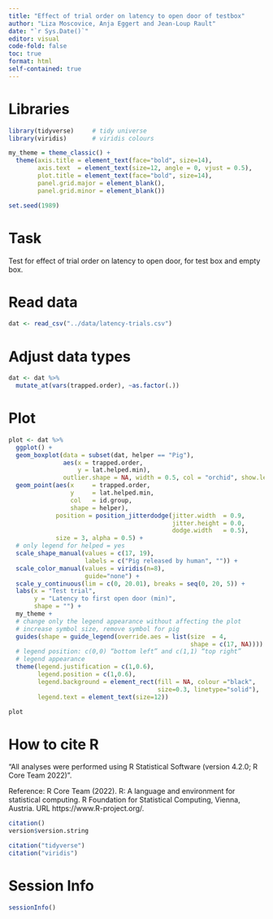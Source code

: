 ```yaml
---
title: "Effect of trial order on latency to open door of testbox"
author: "Liza Moscovice, Anja Eggert and Jean-Loup Rault"
date: "`r Sys.Date()`" 
editor: visual
code-fold: false
toc: true
format: html
self-contained: true
---
```


# Libraries

```r
library(tidyverse)     # tidy universe
library(viridis)       # viridis colours
```

```r
my_theme = theme_classic() +
  theme(axis.title = element_text(face="bold", size=14),
        axis.text  = element_text(size=12, angle = 0, vjust = 0.5),
        plot.title = element_text(face="bold", size=14),
        panel.grid.major = element_blank(),
        panel.grid.minor = element_blank())
```

```r
set.seed(1989)
```

# Task

Test for effect of trial order on latency to open door, for test box and empty box.

# Read data

```r
dat <- read_csv("../data/latency-trials.csv")
```

# Adjust data types

```r
dat <- dat %>% 
  mutate_at(vars(trapped.order), ~as.factor(.))
```

# Plot

```r
plot <- dat %>%
  ggplot() +
  geom_boxplot(data = subset(dat, helper == "Pig"),
               aes(x = trapped.order, 
                   y = lat.helped.min),
               outlier.shape = NA, width = 0.5, col = "orchid", show.legend = FALSE) +
  geom_point(aes(x     = trapped.order, 
                 y     = lat.helped.min,
                 col   = id.group,
                 shape = helper),
             position = position_jitterdodge(jitter.width  = 0.9,
                                             jitter.height = 0.0,
                                             dodge.width   = 0.5),
             size = 3, alpha = 0.5) +
  # only legend for helped = yes
  scale_shape_manual(values = c(17, 19),
                     labels = c("Pig released by human", "")) +
  scale_color_manual(values = viridis(n=8),
                     guide="none") +
  scale_y_continuous(lim = c(0, 20.01), breaks = seq(0, 20, 5)) +
  labs(x = "Test trial",
       y = "Latency to first open door (min)",
       shape = "") +
  my_theme +
  # change only the legend appearance without affecting the plot
  # increase symbol size, remove symbol for pig
  guides(shape = guide_legend(override.aes = list(size  = 4,
                                                  shape = c(17, NA)))) +
  # legend position: c(0,0) “bottom left” and c(1,1) “top right”
  # legend appearance
  theme(legend.justification = c(1,0.6),
        legend.position = c(1,0.6),
        legend.background = element_rect(fill = NA, colour ="black",
                                         size=0.3, linetype="solid"),
        legend.text = element_text(size=12))
```

```r
plot
```

# How to cite R

"All analyses were performed using R Statistical Software (version 4.2.0; R Core Team 2022)".

Reference: R Core Team (2022). R: A language and environment for statistical computing. R Foundation for Statistical Computing, Vienna, Austria. URL https://www.R-project.org/.

```r
citation()
version$version.string
```

```r
citation("tidyverse")
citation("viridis")
```

# Session Info

```r
sessionInfo()
```
